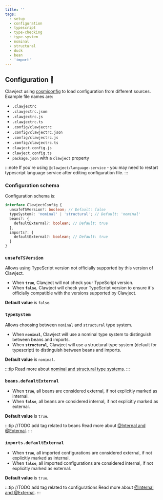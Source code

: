 ```yaml
---
title: ''
tags:
  - setup
  - configuration
  - typescript
  - type-checking
  - type-system
  - nominal
  - structural
  - duck
  - bean
  - 'import'
---
```


## Configuration 🔮

Clawject using [cosmiconfig](https://github.com/cosmiconfig/cosmiconfig) to load configuration from different sources.
Example file names are:

- `.clawjectrc`
- `.clawjectrc.json`
- `.clawjectrc.js`
- `.clawjectrc.ts`
- `.config/clawjectrc`
- `.config/clawjectrc.json`
- `.config/clawjectrc.js`
- `.config/clawjectrc.ts`
- `clawject.config.js`
- `clawject.config.ts`
- `package.json` with a `clawject` property

:::note
If you're using `@clawject/language-service` - you may need to restart typescript language service after editing configuration file.
:::

### Configuration schema

Configuration schema is:

```typescript
interface ClawjectConfig {
  unsafeTSVersion?: boolean; // Default: false
  typeSystem?: 'nominal' | 'structural'; // Default: 'nominal'
  beans?: {
    defaultExternal?: boolean; // Default: true
  },
  imports?: {
    defaultExternal?: boolean; // Default: true
  }
}
```

### `unsafeTSVersion`

Allows using TypeScript version not officially supported by this version of Clawject.

- When **`true`**, Clawject will not check your TypeScript version.
- When **`false`**, Clawject will check your TypeScript version to ensure it's officially compatible with the versions supported by Clawject.

**Default value** is `false`.

### `typeSystem`

Allows choosing between `nominal` and `structural` type system.

- When **`nominal`**, Clawject will use a nominal type system to distinguish between beans and imports.
- When **`structural`**, Clawject will use a structural type system (default for typescript) to distinguish between beans and imports.

**Default value** is `nominal`.

:::tip
Read more about [nominal and structural type systems](/docs/core-concepts/type-system.mdx).
:::

### `beans.defaultExternal`

- When **`true`**, all beans are considered external, if not explicitly marked as internal.
- When **`false`**, all beans are considered internal, if not explicitly marked as external.

**Default value** is `true`.

:::tip
//TODO add tag related to beans
Read more about [@Internal and @External](/docs/overview/internal-external.mdx#beans).
:::

### `imports.defaultExternal`

- When **`true`**, all imported configurations are considered external, if not explicitly marked as internal.
- When **`false`**, all imported configurations are considered internal, if not explicitly marked as external.

**Default value** is `true`.

:::tip
//TODO add tag related to configurations
Read more about [@Internal and @External](/docs/overview/internal-external.mdx#configuration).
:::
